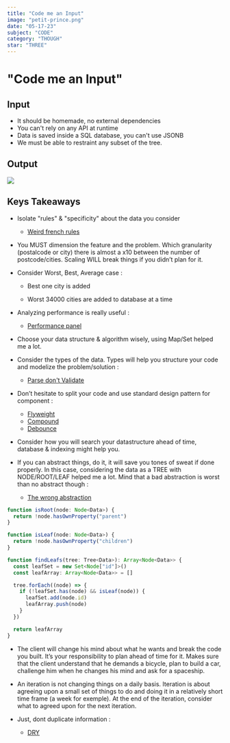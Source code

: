 ```yaml
---
title: "Code me an Input"
image: "petit-prince.png"
date: "05-17-23"
subject: "CODE"
category: "THOUGH"
star: "THREE"
---
```


# "Code me an Input"

## Input

- It should be homemade, no external dependencies
- You can't rely on any API at runtime
- Data is saved inside a SQL database, you can't use JSONB
- We must be able to restraint any subset of the tree.

## Output

<img src="gifs/postal-code.gif" />

## Keys Takeaways

- Isolate "rules" & "specificity" about the data you consider

  - [Weird french rules](https://fr.wikipedia.org/wiki/Liste_des_communes_de_France_dont_le_code_postal_ne_correspond_pas_au_d%C3%A9partement)

- You MUST dimension the feature and the problem. Which granularity (postalcode or city) there is almost a x10 between the number of postcode/cities. Scaling WILL break things if you didn’t plan for it.

- Consider Worst, Best, Average case :

  - Best one city is added

  - Worst 34000 cities are added to database at a time

- Analyzing performance is really useful :

  - [Performance panel](https://developer.chrome.com/docs/devtools/performance/)

- Choose your data structure & algorithm wisely, using Map/Set helped me a lot.

- Consider the types of the data. Types will help you structure your code and modelize the problem/solution :

  - [Parse don't Validate](https://lexi-lambda.github.io/blog/2019/11/05/parse-don-t-validate/)

- Don’t hesitate to split your code and use standard design pattern for component :

  - [Flyweight](https://www.patterns.dev/posts/flyweight-pattern)
  - [Compound](https://www.patterns.dev/posts/compound-pattern)
  - [Debounce](<https://dmitripavlutin.com/react-throttle-debounce/#:~:text=You%20have%202%20options%20to,()%20or%20useMemo()%20hooks.>)

- Consider how you will search your datastructure ahead of time, database & indexing might help you.

- If you can abstract things, do it, it will save you tones of sweat if done properly. In this case, considering the data as a TREE with NODE/ROOT/LEAF helped me a lot. Mind that a bad abstraction is worst than no abstract though :

  - [The wrong abstraction](https://sandimetz.com/blog/2016/1/20/the-wrong-abstraction)

```ts
function isRoot(node: Node<Data>) {
  return !node.hasOwnProperty("parent")
}

function isLeaf(node: Node<Data>) {
  return !node.hasOwnProperty("children")
}

function findLeafs(tree: Tree<Data>): Array<Node<Data>> {
  const leafSet = new Set<Node["id"]>()
  const leafArray: Array<Node<Data>> = []

  tree.forEach((node) => {
    if (!leafSet.has(node) && isLeaf(node)) {
      leafSet.add(node.id)
      leafArray.push(node)
    }
  })

  return leafArray
}
```

- The client will change his mind about what he wants and break the code you built. It’s your responsibility to plan ahead of time for it. Makes sure that the client understand that he demands a bicycle, plan to build a car, challenge him when he changes his mind and ask for a spaceship.

- An iteration is not changing things on a daily basis. Iteration is about agreeing upon a small set of things to do and doing it in a relatively short time frame (a week for exemple). At the end of the iteration, consider what to agreed upon for the next iteration.

- Just, dont duplicate information :
  - [DRY](https://en.wikipedia.org/wiki/Don%27t_repeat_yourself)
